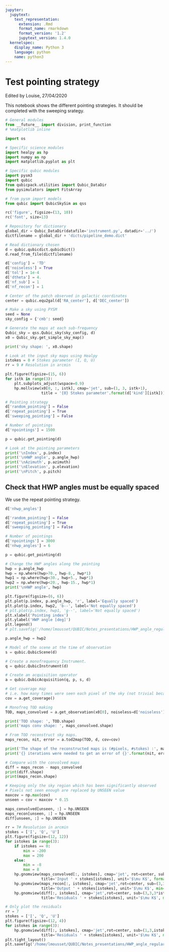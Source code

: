 ```yaml
---
jupyter:
  jupytext:
    text_representation:
      extension: .Rmd
      format_name: rmarkdown
      format_version: '1.2'
      jupytext_version: 1.4.0
  kernelspec:
    display_name: Python 3
    language: python
    name: python3
---
```


# Test pointing strategy

Edited by Louise, 27/04/2020

This notebook shows the different pointing strategies. It should be completed with the sweeping srategy.

```python
# General modules
from __future__ import division, print_function
# %matplotlib inline

import os

# Specific science modules
import healpy as hp
import numpy as np
import matplotlib.pyplot as plt

# Specific qubic modules
import pysm3
import qubic
from qubicpack.utilities import Qubic_DataDir
from pysimulators import FitsArray

# from pysm import models
from qubic import QubicSkySim as qss

rc('figure', figsize=(13, 10))
rc('font', size=13)
```

```python
# Repository for dictionary
global_dir = Qubic_DataDir(datafile='instrument.py', datadir='../')
dictfilename = global_dir + 'dicts/pipeline_demo.dict'

# Read dictionary chosen
d = qubic.qubicdict.qubicDict()
d.read_from_file(dictfilename)

d['config'] = 'TD'
d['noiseless'] = True
d['tol'] = 1e-4
d['dtheta'] = 4.
d['nf_sub'] = 1
d['nf_recon'] = 1

# Center of the patch observed in galactic coordinates
center = qubic.equ2gal(d['RA_center'], d['DEC_center'])

```

```python
# Make a sky using PYSM
seed = None
sky_config = {'cmb': seed}                

# Generate the maps at each sub-frequency
Qubic_sky = qss.Qubic_sky(sky_config, d)
x0 = Qubic_sky.get_simple_sky_map()

print('sky shape: ', x0.shape)

# Look at the input sky maps using Healpy
istokes = 0 # Stokes parameter (I, Q, U)
rr = 9 # Resolution in arcmin

plt.figure(figsize=(15, 6))
for istk in range(3):
    plt.subplots_adjust(wspace=0.9)
    hp.mollview(x0[0, :, istk], cmap='jet', sub=(1, 3, istk+1), 
                title = '{0} Stokes parameter'.format(d['kind'][istk]))
```

```python
# Pointing strategy
d['random_pointing'] = False
d['repeat_pointing'] = True
d['sweeping_pointing'] = False

# Number of pointings
d['npointings'] = 1500

p = qubic.get_pointing(d)
```

```python
# Look at the pointing parameters
print('\nIndex', p.index)
print('\nHWP angle', p.angle_hwp)
print('\nAzimuth', p.azimuth)
print('\nElevation', p.elevation)
print('\nPitch', p.pitch)
```

## Check that HWP angles must be equally spaced

We use the repeat pointing strategy.

```python
d['nhwp_angles']
```

```python
d['random_pointing'] = False
d['repeat_pointing'] = True
d['sweeping_pointing'] = False

# Number of pointings
d['npointings'] = 3000
d['nhwp_angles'] = 6

p = qubic.get_pointing(d)

# Change the HWP angles along the pointing
hwp = p.angle_hwp
hwp = np.where(hwp>70., hwp-8., hwp*1)
hwp1 = np.where(hwp<30., hwp+5., hwp*1)
hwp2 = np.where(hwp<20., hwp-15., hwp*1)
print('\nHWP angle', hwp)

plt.figure(figsize=(6, 6))
plt.plot(p.index, p.angle_hwp, 'r', label='Equally spaced')
plt.plot(p.index, hwp2, 'b--', label='Not equally spaced')
# plt.plot(p.index, hwp1, 'g--', label='Not equally spaced')
plt.xlabel('Pointing index')
plt.ylabel('HWP angle [deg]')
plt.legend()
# plt.savefig('/home/lmousset/QUBIC/Notes_presentations/HWP_angle_regularly_spaced/6HWPangles.pdf', bbox_inches='tight')

p.angle_hwp = hwp2
```

```python
# Model of the scene at the time of observation
s = qubic.QubicScene(d)

# Create a monofrequency Instrument.
q = qubic.QubicInstrument(d)

# Create an acquisition operator 
a = qubic.QubicAcquisition(q, p, s, d)

# Get coverage map
# i.e. how many times were seen each pixel of the sky (not trivial because of the synthetic beam)
cov = a.get_coverage()

# Monofreq TOD making
TOD, maps_convolved = a.get_observation(x0[0], noiseless=d['noiseless'])

print('TOD shape: ', TOD.shape)
print('maps conv shape: ', maps_convolved.shape)

# From TOD reconstruct sky maps.
maps_recon, nit, error = a.tod2map(TOD, d, cov=cov)

print('The shape of the reconstructed maps is (#pixels, #stokes) :', maps_recon.shape)
print('{} iterations were needed to get an error of {}'.format(nit, error))
```

```python
# Compare with the convolved maps
diff = maps_recon - maps_convolved
print(diff.shape)
print(maps_recon.shape)

# Keeping only the sky region which has been significantly observed
# Pixels not seen enough are replaced by UNSEEN value
maxcov = np.max(cov)
unseen = cov < maxcov * 0.15

maps_convolved[unseen, :] = hp.UNSEEN
maps_recon[unseen, :] = hp.UNSEEN
diff[unseen, :] = hp.UNSEEN
```

```python
rr = 7# Resolution in arcmin
stokes = ['I', 'Q', 'U']
plt.figure(figsize=(12, 12))
for istokes in range(3):
    if istokes == 0:
        min = -200
        max = 200
    else:
        min = -8
        max = 8
    hp.gnomview(maps_convolved[:, istokes], cmap='jet', rot=center, sub=(3,3,3*istokes+1), reso=rr,
                title='Input ' + stokes[istokes], unit='$\mu K$', format='%g',  min=min, max=max)
    hp.gnomview(maps_recon[:, istokes], cmap='jet',rot=center, sub=(3,3,3*istokes+2), reso=rr,
                title='Output ' + stokes[istokes], unit='$\mu K$', min=min, max=max)
    hp.gnomview(diff[:, istokes], cmap='jet',rot=center, sub=(3,3,3*istokes+3), reso=rr,
                title='Residuals ' + stokes[istokes], unit='$\mu K$', min=None, max=None)

```

```python
# Only plot the residuals
rr = 7
stokes = ['I', 'Q', 'U']
plt.figure(figsize=(12, 4))
for istokes in range(3):
    hp.gnomview(diff[:, istokes], cmap='jet',rot=center, sub=(1,3,istokes+1), reso=rr,
                title='Residuals ' + stokes[istokes], unit='$\mu K$', min=None, max=None)
plt.tight_layout()
plt.savefig('/home/lmousset/QUBIC/Notes_presentations/HWP_angle_regularly_spaced/residuals_6HWP_equal_space.pdf', bbox_inches='tight')
```

```python

```
